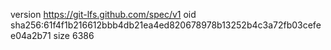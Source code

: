 version https://git-lfs.github.com/spec/v1
oid sha256:61f4f1b216612bbb4db21ea4ed820678978b13252b4c3a72fb03cefee04a2b71
size 6386

